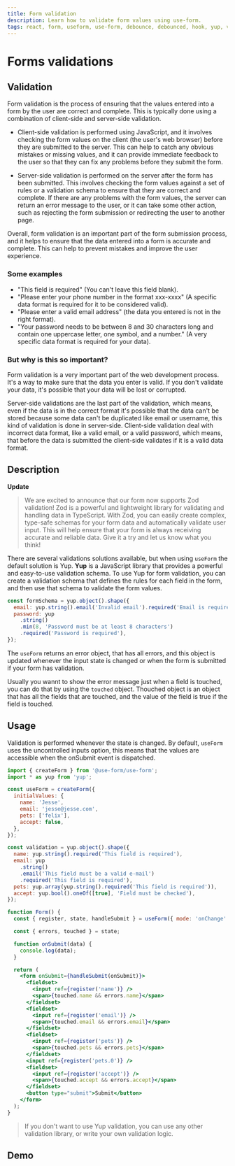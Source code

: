 ```yaml
---
title: Form validation
description: Learn how to validate form values using use-form.
tags: react, form, useform, use-form, debounce, debounced, hook, yup, validation, form-error, error, zod
---
```


# Forms validations

## Validation

Form validation is the process of ensuring that the values entered into a form by the user are correct and complete. This is typically done using a combination of client-side and server-side validation.

- Client-side validation is performed using JavaScript, and it involves checking the form values on the client (the user's web browser) before they are submitted to the server. This can help to catch any obvious mistakes or missing values, and it can provide immediate feedback to the user so that they can fix any problems before they submit the form.

- Server-side validation is performed on the server after the form has been submitted. This involves checking the form values against a set of rules or a validation schema to ensure that they are correct and complete. If there are any problems with the form values, the server can return an error message to the user, or it can take some other action, such as rejecting the form submission or redirecting the user to another page.

Overall, form validation is an important part of the form submission process, and it helps to ensure that the data entered into a form is accurate and complete. This can help to prevent mistakes and improve the user experience.

### Some examples

- "This field is required" (You can't leave this field blank).
- "Please enter your phone number in the format xxx-xxxx" (A specific data format is required for it to be considered valid).
- "Please enter a valid email address" (the data you entered is not in the right format).
- "Your password needs to be between 8 and 30 characters long and contain one uppercase letter, one symbol, and a number." (A very specific data format is required for your data).

### But why is this so important?

Form validation is a very important part of the web development process. It's a way to make sure that the data you enter is valid. If you don't validate your data, it's possible that your data will be lost or corrupted.

Server-side validations are the last part of the validation, which means, even if the data is in the correct format it's possible that the data can't be stored because some data can't be duplicated like email or username, this kind of validation is done in server-side. Client-side validation deal with incorrect data format, like a valid email, or a valid password, which means, that before the data is submitted the client-side validates if it is a valid data format.

## Description

**Update**

> We are excited to announce that our form now supports Zod validation! Zod is a powerful and lightweight library for validating and handling data in TypeScript. With Zod, you can easily create complex, type-safe schemas for your form data and automatically validate user input. This will help ensure that your form is always receiving accurate and reliable data. Give it a try and let us know what you think!

There are several validations solutions available, but when using `useForm` the default solution is Yup. **Yup** is a JavaScript library that provides a powerful and easy-to-use validation schema. To use Yup for form validation, you can create a validation schema that defines the rules for each field in the form, and then use that schema to validate the form values.

```jsx
const formSchema = yup.object().shape({
  email: yup.string().email('Invalid email').required('Email is required'),
  password: yup
    .string()
    .min(8, 'Password must be at least 8 characters')
    .required('Password is required'),
});
```

The `useForm` returns an error object, that has all errors, and this object is updated whenever the input state is changed or when the form is submitted if your form has validation.

Usually you wannt to show the error message just when a field is touched, you can do that by using the `touched` object. Thouched object is an object that has all the fields that are touched, and the value of the field is true if the field is touched.

## Usage

Validation is performed whenever the state is changed. By default, `useForm` uses the uncontrolled inputs option, this means that the values ​​are accessible when the onSubmit event is dispatched.

```jsx
import { createForm } from '@use-form/use-form';
import * as yup from 'yup';

const useForm = createForm({
  initialValues: {
    name: 'Jesse',
    email: 'jesse@jesse.com',
    pets: ['felix'],
    accept: false,
  },
});

const validation = yup.object().shape({
  name: yup.string().required('This field is required'),
  email: yup
    .string()
    .email('This field must be a valid e-mail')
    .required('This field is required'),
  pets: yup.array(yup.string().required('This field is required')),
  accept: yup.bool().oneOf([true], 'Field must be checked'),
});

function Form() {
  const { register, state, handleSubmit } = useForm({ mode: 'onChange' });

  const { errors, touched } = state;

  function onSubmit(data) {
    console.log(data);
  }

  return (
    <form onSubmit={handleSubmit(onSubmit)}>
      <fieldset>
        <input ref={register('name')} />
        <span>{touched.name && errors.name}</span>
      </fieldset>
      <fieldset>
        <input ref={register('email')} />
        <span>{touched.email && errors.email}</span>
      </fieldset>
      <fieldset>
        <input ref={register('pets')} />
        <span>{touched.pets && errors.pets}</span>
      </fieldset>
      <input ref={register('pets.0')} />
      <fieldset>
        <input ref={register('accept')} />
        <span>{touched.accept && errors.accept}</span>
      </fieldset>
      <button type="submit">Submit</button>
    </form>
  );
}
```

> If you don't want to use Yup validation, you can use any other validation library, or write your own validation logic.

## Demo

<Demo url="https://codesandbox.io/s/use-form-validation-form-jmv9e" />
